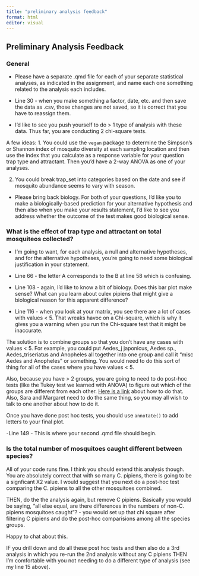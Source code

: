 ```yaml
---
title: "preliminary analysis feedback"
format: html
editor: visual
---
```


## Preliminary Analysis Feedback

### General

-   Please have a separate .qmd file for each of your separate statistical analyses, as indicated in the assignment, and name each one something related to the analysis each includes.

- Line 30 - when you make something a factor, date, etc. and then save the data as .csv, those changes are not saved, so it is correct that you have to reassign them.

- I'd like to see you push yourself to do > 1 type of analysis with these data. Thus far, you are conducting 2 chi-square tests.

A few ideas:
1. You could use the `vegan` package to determine the Simpson's or Shannon index of mosquito diversity at each sampling location and then use the index that you calculate as a response variable for your question trap type and attractant. Then you'd have a 2-way ANOVA as one of your analyses.

2. You could break trap_set into categories based on the date and see if mosquito abundance seems to vary with season.

- Please bring back biology. For both of your questions, I'd like you to make a biologically-based prediction for your alternative hypothesis and then also when you make your results statement, I'd like to see you address whether the outcome of the test makes good biological sense.

### What is the effect of trap type and attractant on total mosquiteos collected?

- I'm going to want, for each analysis, a null and alternative hypotheses, and for the alternative hypotheses, you're going to need some biological justification in your statement.

- Line 66 - the letter A corresponds to the B at line 58 which is confusing.

- Line 108 - again, I'd like to know a bit of biology. Does this bar plot make sense? What can you learn about culex pipiens that might give a biological reason for this apparent difference?

- Line 116 - when you look at your matrix, you see there are a lot of cases with values < 5. That wreaks havoc on a Chi-square, which is why it gives you a warning when you run the Chi-square test that it might be inaccurate.

The solution is to combine groups so that you don't have any cases with values < 5. For example, you could put Aedes_j japonicus, Aedes sp., Aedes_triseriatus and Anopheles all together into one group and call it "misc Aedes and Anopheles" or something. You would need to do this sort of thing for all of the cases where you have values < 5.

Also, because you have > 2 groups, you are going to need to do post-hoc tests (like the Tukey test we learned with ANOVA) to figure out which of the groups are different from each other.
[Here is a link](https://www.biostathandbook.com/chiind.html) about how to do that. Also, Sara and Margaret need to do the same thing, so you may all wish to talk to one another about how to do it.

Once you have done post hoc tests, you should use `annotate()` to add letters to your final plot.

-Line 149 - This is where your second .qmd file should begin.

### Is the total number of mosquitoes caught different between species?
All of your code runs fine. I think you should extend this analysis though. You are absolutely correct that with so many C. pipiens, there is going to be a signficant X2 value. I would suggest that you next do a post-hoc test comparing the C. pipiens to all the other mosquitoes combined. 

THEN, do the the analysis again, but remove C pipiens. Basically you would be saying, "all else equal, are there differences in the numbers of non-C. pipiens mosquitoes caught"? - you would set up that chi square after filtering C pipiens and do the post-hoc comparisions among all the species groups.

Happy to chat about this.

IF you drill down and do all these post hoc tests and then also do a 3rd analysis in which  you re-run the 2nd analysis without any C pipiens THEN I'm comfortable with you not needing to do a different type of analysis (see my line 15 above).



